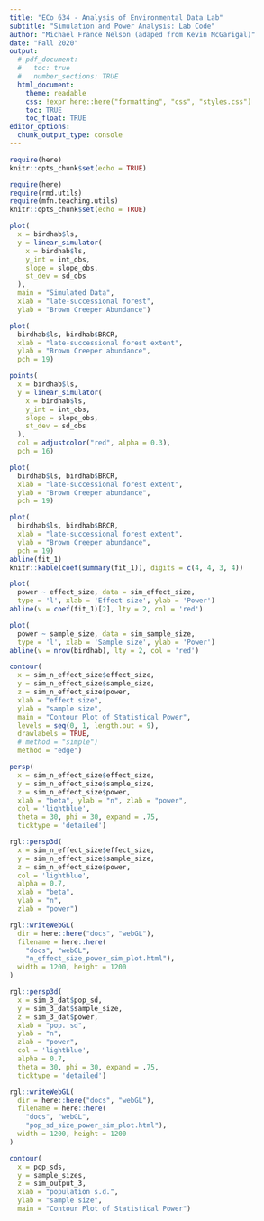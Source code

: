 ```yaml
---
title: "ECo 634 - Analysis of Environmental Data Lab"
subtitle: "Simulation and Power Analysis: Lab Code"
author: "Michael France Nelson (adaped from Kevin McGarigal)"
date: "Fall 2020"
output:
  # pdf_document:
  #   toc: true
  #   number_sections: TRUE
  html_document:
    theme: readable
    css: !expr here::here("formatting", "css", "styles.css")
    toc: TRUE
    toc_float: TRUE
editor_options: 
  chunk_output_type: console
---
```


```r
require(here)
knitr::opts_chunk$set(echo = TRUE)

require(here)
require(rmd.utils)
require(mfn.teaching.utils)
knitr::opts_chunk$set(echo = TRUE)
```


```r
plot(
  x = birdhab$ls, 
  y = linear_simulator(
    x = birdhab$ls,
    y_int = int_obs,
    slope = slope_obs,
    st_dev = sd_obs
  ),
  main = "Simulated Data",
  xlab = "late-successional forest",
  ylab = "Brown Creeper Abundance")
```

```r
plot(
  birdhab$ls, birdhab$BRCR, 
  xlab = "late-successional forest extent",
  ylab = "Brown Creeper abundance",
  pch = 19)

points(
  x = birdhab$ls, 
  y = linear_simulator(
    x = birdhab$ls,
    y_int = int_obs,
    slope = slope_obs,
    st_dev = sd_obs
  ),
  col = adjustcolor("red", alpha = 0.3),
  pch = 16)
```


```r
plot(
  birdhab$ls, birdhab$BRCR, 
  xlab = "late-successional forest extent",
  ylab = "Brown Creeper abundance",
  pch = 19)
```
```r
plot(
  birdhab$ls, birdhab$BRCR, 
  xlab = "late-successional forest extent",
  ylab = "Brown Creeper abundance",
  pch = 19)
abline(fit_1)
knitr::kable(coef(summary(fit_1)), digits = c(4, 4, 3, 4))
```

```r
plot(
  power ~ effect_size, data = sim_effect_size,
  type = 'l', xlab = 'Effect size', ylab = 'Power')
abline(v = coef(fit_1)[2], lty = 2, col = 'red')
```


```r
plot(
  power ~ sample_size, data = sim_sample_size,
  type = 'l', xlab = 'Sample size', ylab = 'Power')
abline(v = nrow(birdhab), lty = 2, col = 'red')
```



```r

contour(
  x = sim_n_effect_size$effect_size,
  y = sim_n_effect_size$sample_size,
  z = sim_n_effect_size$power,
  xlab = "effect size",
  ylab = "sample size",
  main = "Contour Plot of Statistical Power",
  levels = seq(0, 1, length.out = 9),
  drawlabels = TRUE,
  # method = "simple")
  method = "edge")
```


```r
persp(
  x = sim_n_effect_size$effect_size,
  y = sim_n_effect_size$sample_size,
  z = sim_n_effect_size$power,
  xlab = "beta", ylab = "n", zlab = "power",
  col = 'lightblue',
  theta = 30, phi = 30, expand = .75,
  ticktype = 'detailed')
```

```r
rgl::persp3d(
  x = sim_n_effect_size$effect_size,
  y = sim_n_effect_size$sample_size,
  z = sim_n_effect_size$power,
  col = 'lightblue',
  alpha = 0.7,
  xlab = "beta",
  ylab = "n",
  zlab = "power")

rgl::writeWebGL(
  dir = here::here("docs", "webGL"), 
  filename = here::here(
    "docs", "webGL",
    "n_effect_size_power_sim_plot.html"),
  width = 1200, height = 1200
)
```



```r
rgl::persp3d(
  x = sim_3_dat$pop_sd,
  y = sim_3_dat$sample_size, 
  z = sim_3_dat$power,
  xlab = "pop. sd",
  ylab = "n",
  zlab = "power",
  col = 'lightblue',
  alpha = 0.7,
  theta = 30, phi = 30, expand = .75,
  ticktype = 'detailed')

rgl::writeWebGL(
  dir = here::here("docs", "webGL"), 
  filename = here::here(
    "docs", "webGL",
    "pop_sd_size_power_sim_plot.html"),
  width = 1200, height = 1200
)

```

```r
contour(
  x = pop_sds,
  y = sample_sizes, 
  z = sim_output_3,
  xlab = "population s.d.",
  ylab = "sample size",
  main = "Contour Plot of Statistical Power")
```
